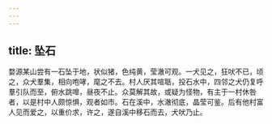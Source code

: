 ```yaml
---
---
---
```

title: 坠石
---



婺源某山尝有一石坠于地，状似猪，色纯黄，莹澈可观。一犬见之，狂吠不已，顷之，众犬羣集，相向咆哮，麾之不去。村人厌其喧聒，投石水中，四邻之犬仍复呼羣引队而至，俯水跳嘷，昼夜不止。众莫解其故，或疑为怪物，有主于一村休咎者，以是村中人颇惊惧，观者如市。石在溪中，水澈彻底，晶莹可鉴。后有他村富人见而爱之，以重价求，许之，遂自溪中移石而去，犬吠乃止。
